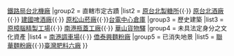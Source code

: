 {{Navbox
|name = 台北市首都鐵道沿線產業遺產群
|title = [[台北市首都鐵道沿線產業遺產群]]
|state = {{{state<includeonly>|autocollapse</includeonly>}}}
|group1 = 國定古蹟
|list1 = [[臺灣總督府交通局鐵道部 (文化資產)|台灣總督府交通局鐵道部]]{{·}} [[臺北機廠 (國定古蹟)|鐵路局台北機廠]]
|group2 = 直轄市定古蹟
|list2 = [[臺北製糖所|原台北製糖所]]{{·}} [[華山1914文化創意產業園區|原台北酒廠]]{{·}} [[建國啤酒廠]]{{·}} [[松山文創園區|原松山菸廠]]{{·}}[[台電中心倉庫]]
|group3 = 歷史建築
|list3 = [[華山1914文化創意產業園區|原樟腦精製工場]]{{·}} [[南港瓶蓋工廠]]{{·}} [[華山車站 (台灣)|華山貨物驛]]
|group4 = 未具法定身分之文化資產
|list4 = [[南港調車場]]{{·}} [[僑泰興麵粉廠]]
|group5 = 已消失地景
|list5 = [[聯華麵粉廠]]{{·}}[[台肥南港廠|臺灣肥料六廠]]
}}<noinclude>{{Documentation}}</noinclude>